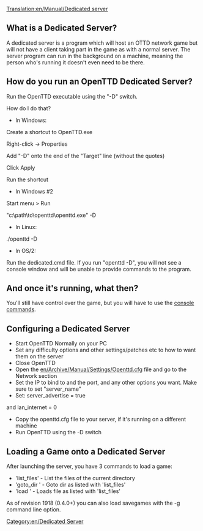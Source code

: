 [[Translation:en/Manual/Dedicated server]]
==What is a Dedicated Server?==

A dedicated server is a program which will host an OTTD network game but will not have a client taking part in the game as with a normal server. The server program can run in the background on a machine, meaning the person who's running it doesn't even need to be there. 

==How do you run an OpenTTD Dedicated Server?==

Run the OpenTTD executable using the "-D" switch.

How do I do that?

* In Windows:

Create a shortcut to OpenTTD.exe

Right-click -> Properties

Add "-D" onto the end of the "Target" line (without the quotes)

Click Apply

Run the shortcut

* In Windows #2

Start menu > Run

"c:\path\to\openttd\openttd.exe" -D



* In Linux:

./openttd -D



* In OS/2:

Run the dedicated.cmd file. If you run "openttd -D", you will not see a console window and will be unable to provide commands to the program.

==And once it's running, what then?==

You'll still have control over the game, but you will have to use the [[en/Manual/Console Commands|console commands]].

==Configuring a Dedicated Server==

* Start OpenTTD Normally on your PC
* Set any difficulty options and other settings/patches etc to how to want them on the server
* Close OpenTTD
* Open the [[en/Archive/Manual/Settings/Openttd.cfg]] file and go to the Network section
* Set the IP to bind to and the port, and any other options you want. Make sure to set "server_name"
* Set: server_advertise = true
and lan_internet = 0
* Copy the openttd.cfg file to your server, if it's running on a different machine
* Run OpenTTD using the -D switch

==Loading a Game onto a Dedicated Server==

After launching the server, you have 3 commands to load a game:
* 'list_files' - List the files of the current directory
* 'goto_dir <no>' - Goto dir <no> as listed with 'list_files'
* 'load <no>' - Loads file <no> as listed with 'list_files'

As of revision 1918 (0.4.0+) you can also load savegames with the -g <filename> command line option.

[[Category:en/Dedicated Server]]